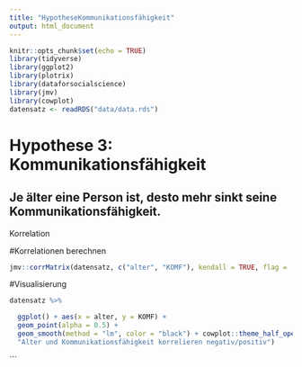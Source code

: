 ```yaml
---
title: "HypotheseKommunikationsfähigkeit"
output: html_document
---
```


```r
knitr::opts_chunk$set(echo = TRUE)
library(tidyverse)
library(ggplot2)
library(plotrix)
library(dataforsocialscience)
library(jmv)
library(cowplot)
datensatz <- readRDS("data/data.rds")
```

# Hypothese 3: Kommunikationsfähigkeit 
## Je älter eine Person ist, desto mehr sinkt seine Kommunikationsfähigkeit.

Korrelation


#Korrelationen berechnen

```r
jmv::corrMatrix(datensatz, c("alter", "KOMF"), kendall = TRUE, flag =  TRUE, plots = TRUE)
```

#Visualisierung

```r

datensatz %>% 

  ggplot() + aes(x = alter, y = KOMF) +
  geom_point(alpha = 0.5) +
  geom_smooth(method = "lm", color = "black") + cowplot::theme_half_open() + labs(title = "Mit steigendem Alter sinkt die Kommunikationsfähigkeit ", x = "Alter", y = "Kommunikationsfähigkeit",
  "Alter und Kommunikationsfähigkeit korrelieren negativ/positiv")
```

```